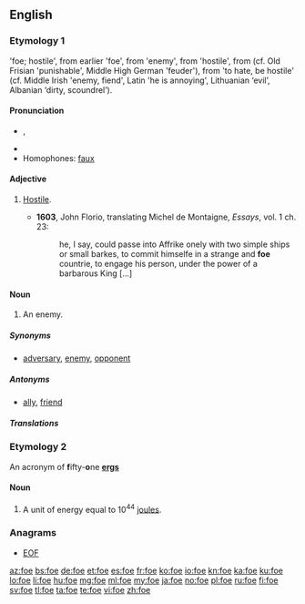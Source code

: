 {{also|FoE|FOE}}
==English==

===Etymology 1===
{{etyl|enm}} {{term|fo|lang=enm}} 'foe; hostile', from earlier {{term|ifo|lang=enm}} 'foe', from {{etyl|ang}} {{term|gefah|ġefāh|lang=ang}} 'enemy', from {{term|fah|fāh}} 'hostile', from {{etyl|gem-pro|en}} {{recons|faihaz|lang=gem-pro}} (cf. Old Frisian {{term|fāch|lang=ofs}} 'punishable', Middle High German {{term|gevēch|lang=gmh}} 'feuder'), from {{etyl|ine-pro|en}} {{recons|peik/k̑-|lang=ine-pro}} 'to hate, be hostile' (cf. Middle Irish {{term|oech|lang=mga}} 'enemy, fiend', Latin {{term|piget|lang=la}} 'he is annoying', Lithuanian {{term|piktas|lang=lt}} ‘evil’, Albanian {{term|pis|lang=sq}} ‘dirty, scoundrel’).

====Pronunciation====
* {{IPA|/fəʊ/}}, {{audio|en-us-foe.ogg|Audio (US)}}
* {{rhymes|əʊ}}
* Homophones: [[faux]]

====Adjective====
{{en-adj}}

# {{obsolete}} [[hostile|Hostile]].
#* '''1603''', John Florio, translating Michel de Montaigne, ''Essays'', vol. 1 ch. 23:
#*: he, I say, could passe into Affrike onely with two simple ships or small barkes, to commit himselfe in a strange and '''foe''' countrie, to engage his person, under the power of a barbarous King [...]

====Noun====
{{en-noun}}

# An enemy.

=====Synonyms=====
* {{sense|enemy}} [[adversary]], [[enemy]], [[opponent]]

=====Antonyms=====
* {{sense|enemy}} [[ally]], [[friend]]

=====Translations=====
{{trans-see|enemy}}

===Etymology 2===
An acronym of '''f'''ifty-'''o'''ne '''[[erg]]s'''

====Noun====
{{en-noun}}

# A unit of energy equal to 10<sup>44</sup> [[joule]]s.

===Anagrams===
* [[EOF#English|EOF]]

[[az:foe]]
[[bs:foe]]
[[de:foe]]
[[et:foe]]
[[es:foe]]
[[fr:foe]]
[[ko:foe]]
[[io:foe]]
[[kn:foe]]
[[ka:foe]]
[[ku:foe]]
[[lo:foe]]
[[li:foe]]
[[hu:foe]]
[[mg:foe]]
[[ml:foe]]
[[my:foe]]
[[ja:foe]]
[[no:foe]]
[[pl:foe]]
[[ru:foe]]
[[fi:foe]]
[[sv:foe]]
[[tl:foe]]
[[ta:foe]]
[[te:foe]]
[[vi:foe]]
[[zh:foe]]